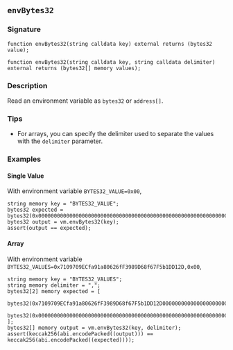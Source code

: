 ## `envBytes32`

### Signature

```solidity
function envBytes32(string calldata key) external returns (bytes32 value);
```

```solidity
function envBytes32(string calldata key, string calldata delimiter) external returns (bytes32[] memory values);
```

### Description

Read an environment variable as `bytes32` or `address[]`.

### Tips

- For arrays, you can specify the delimiter used to separate the values with the `delimiter` parameter.

### Examples

#### Single Value
With environment variable `BYTES32_VALUE=0x00`,
```solidity
string memory key = "BYTES32_VALUE";
bytes32 expected = bytes32(0x0000000000000000000000000000000000000000000000000000000000000000);
bytes32 output = vm.envBytes32(key);
assert(output == expected);
```

#### Array
With environment variable `BYTES32_VALUES=0x7109709ECfa91a80626fF3989D68f67F5b1DD12D,0x00`,
```solidity
string memory key = "BYTES32_VALUES";
string memory delimiter = ",";
bytes32[2] memory expected = [
    bytes32(0x7109709ECfa91a80626fF3989D68f67F5b1DD12D000000000000000000000000),
    bytes32(0x0000000000000000000000000000000000000000000000000000000000000000)
];
bytes32[] memory output = vm.envBytes32(key, delimiter);
assert(keccak256(abi.encodePacked((output))) == keccak256(abi.encodePacked((expected))));
```
